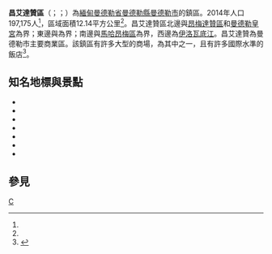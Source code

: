 {{Infobox settlement
|name = 昌艾達贊區
|native_name = {{lang|my|ချမ်းအေးသာဇံမြို့နယ်}}
|settlement_type = [[曼德勒市|曼德勒市]]鎮區
|image_skyline = Chanayetharzan.jpg
|image_map = File:Chanayethazan tsp in Mandalay district.svg
|mapsize = 
|map_caption = 昌艾達贊區在曼德勒的位置
|pushpin_label_position = 
|pushpin_map = 
|pushpin_map_caption = 
|seat = 
|seat_type = 
|subdivision_type = 國家
|subdivision_name = {{flag|Burma}}
|subdivision_type1 = [[缅甸行政区划|省邦]]
|subdivision_name1 = [[曼德勒省|曼德勒省]]
|subdivision_type2 = [[縣_(緬甸)|縣]]
|subdivision_name2 = [[曼德勒縣|曼德勒縣]]
|subdivision_type3 = 市
|subdivision_name3 = [[曼德勒市|曼德勒市]]
|subdivision_type4 = 鎮區
|subdivision_name4 = '''昌艾達贊'''
|area_total_km2 = 12.14
|population_footnotes =<ref name="citypopulation">[http://www.citypopulation.de/php/myanmar-admin.php MYANMAR: Administrative Division] {{Wayback|url=http://www.citypopulation.de/php/myanmar-admin.php |date=20151117024737 }}. Citypopulation. 2015-11-27</ref>
|population = 197,175
|population_as_of = 2014
|population_density_km2 = 16,241.76
|coordinates_display = inline,title
|coordinates_region = MM
|latNS = N
|latd = 21
|latm = 58
|lats = 00
|longEW = E
|longd = 96
|longm = 05
|longs = 00
|elevation_ft = 
|elevation_m = 
|timezone = [[Myanmar_Standard_Time|MST]]
|utc_offset = +6:30
|area_code = 2（行動電話：69、90）<ref>{{cite web | url=http://en.18dao.net/Area_Code/Myanmar | title=Myanmar Area Codes | access-date=2015-11-27 | archive-url=https://web.archive.org/web/20091201164116/http://en.18dao.net/Area_Code/Myanmar | archive-date=2009-12-01 | dead-url=yes }}</ref>
|website =
}}

'''昌艾達贊區'''（{{lang-my|ချမ်းအေးသာဇံမြို့နယ်}}；{{IPA-my|tɕʰáɴ ʔé θà zàɴ mjo̰nɛ̀}}；{{lang-en|Chanayethazan Township}}）為[[緬甸|緬甸]][[曼德勒省|曼德勒省]][[曼德勒縣|曼德勒縣]][[曼德勒市|曼德勒市]]的鎮區。2014年人口197,175人<ref name=citypopulation/>，區域面積12.14平方公里<ref name=citypopulation/>。昌艾達贊區北邊與[[昂梅達贊區|昂梅達贊區]]和[[曼德勒皇宮|曼德勒皇宮]]為界；東邊與{{le|巴登枝鎮|Patheingyi Township}}為界；南邊與[[馬哈昂梅區|馬哈昂梅區]]為界，西邊為[[伊洛瓦底江|伊洛瓦底江]]。昌艾達贊為曼德勒市主要商業區。該鎮區有許多大型的商場，{{link-en|澤久市場|Zegyo Market}}為其中之一，且有許多國際水準的飯店<ref>{{Cite web | url=http://www.dpsmap.com/mandalay | title=Map of Mandalay | publisher=DPS | accessdate=2009-04-04 | archive-date=2008-07-04 | archive-url=https://web.archive.org/web/20080704060349/http://www.dpsmap.com/mandalay/ | dead-url=no }}</ref>。

==知名地標與景點==
* {{link-en|巴圖體育場|Bahtoo Stadium}}
* {{link-en|提林寺|Htilin Monastery}}
* {{link-en|曼德勒中央火車站|Mandalay Central Railway Station}}
* {{link-en|曼德勒中心醫院|Mandalay General Hospital}}
* {{link-en|曼德勒醫學大學|University of Medicine, Mandalay}}
* {{link-en|亞達納邦市場|Yadanabon Market}}
* {{link-en|澤久市場|Zegyo Market}}

==參見==
{{Reflist}}

{{曼德勒省行政區劃|state=collapsed}}

[[Category:曼德勒省鎮區|C]]

{{Burma-geo-stub}}